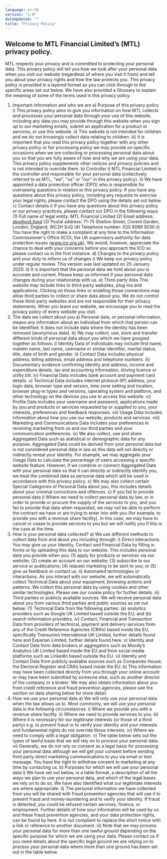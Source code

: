 ```yaml
---
language: en-GB
version: "1.0"
dateUpdated: ""
title: "Privacy Policy"
---
```


## Welcome to MTL Financial Limited’s (MTL) privacy policy.

MTL respects your privacy and is committed to protecting your personal data. This privacy
policy will tell you how we look after your personal data when you visit our website (regardless
of where you visit it from) and tell you about your privacy rights and how the law protects you.
This privacy policy is provided in a layered format so you can click through to the specific areas
set out below. We have also provided a Glossary to explain the meaning of some of the terms
used in this privacy policy.

1. Important information and who we are
  a) Purpose of this privacy policy
    i) This privacy policy aims to give you information on how MTL collects and processes your personal data through your use of this website, including any data you may provide through this website when you sign up to our marketing emails, submit an application for a product or services, or use this website.
    ii) This website is not intended for children and we do not knowingly collect data relating to children.
    iii) It is important that you read this privacy policy together with any other privacy policy or fair processing policy we may provide on specific occasions when we are collecting or processing personal data about you so that you are fully aware of how and why we are using your data. This privacy policy supplements other notices and privacy policies and is not intended to override them.
  b) Controller
    i) MTL Financial Limited is the controller and responsible for your personal data (collectively referred to as MTL, "we", "us" or "our" in this privacy policy).
    ii) We have appointed a data protection officer (DPO) who is responsible for overseeing questions in relation to this privacy policy. If you have any questions about this privacy policy, including any requests to exercise your legal rights, please contact the DPO using the details set out below.
  c) Contact details
    i) If you have any questions about this privacy policy or our privacy practices, please contact our DPO in the following ways:
      (1) Full name of legal entity: MTL Financial Limited
      (2) Email address: dpo@out.fund
      (3) Postal address: 71-75 Shelton Street, Covent Garden, London, England, WC2H 9JQ
      (4) Telephone number: 020 8089 5030
    ii) You have the right to make a complaint at any time to the Information Commissioner's Office (ICO), the UK supervisory authority for data protection issues (www.ico.org.uk). We would, however, appreciate the chance to deal with your concerns before you approach the ICO so please contact us in the first instance.
  d) Changes to the privacy policy and your duty to inform us of changes
    i) We keep our privacy policy under regular review. This version was last updated on 20 January 2020.
    ii) It is important that the personal data we hold about you is accurate and current. Please keep us informed if your personal data changes during your relationship with us.
  e) Third-party links
    This website may include links to third-party websites, plug-ins and applications. Clicking on those links or enabling those connections may allow third parties to collect or share data about you. We do not control these third-party websites and are not responsible for their privacy statements. When you leave our website, we encourage you to read the privacy policy of every website you visit.
2. The data we collect about you
   a) Personal data, or personal information, means any information about an
   individual from which that person can be identified. It does not include data where
   the identity has been removed (anonymous data).
   b) We may collect, use, store and transfer different kinds of personal data about you
   which we have grouped together as follows:
   i) Identity Data of individuals may include first name, maiden name, last
   name, username or similar identifier, marital status, title, date of birth and
   gender.
   ii) Contact Data includes physical address, billing address, email address
   and telephone numbers.
   iii) Documentary evidence confirming identity and address, income and
   expenditure details, tax and accounting information, driving licence or
   utility bill.
   iv) Financial Data includes bank account and payment card details.
   v) Technical Data includes internet protocol (IP) address, your login data,
   browser type and version, time zone setting and location, browser plug-in
   types and versions, operating system and platform, and other technology
   on the devices you use to access this website.
   vi) Profile Data includes your username and password, applications made by
   you and products or services requested by or supplied to you, your
   interests, preferences and feedback responses.
   vii) Usage Data includes information about how you use our website,
   products and services.
   viii) Marketing and Communications Data includes your preferences in
   receiving marketing from us and our third parties and your communication
   preferences.
   ix) We also collect, use and share Aggregated Data such as statistical or
   demographic data for any purpose. Aggregated Data could be derived
   from your personal data but is not considered personal data in law as this
   data will not directly or indirectly reveal your identity. For example, we
   may aggregate your Usage Data to calculate the percentage of users
   accessing a specific website feature. However, if we combine or connect
   Aggregated Data with your personal data so that it can directly or
   indirectly identify you, we treat the combined data as personal data which
   will be used in accordance with this privacy policy.
   x) We may also collect certain Special Categories of Personal Data about
   you, this includes details about your criminal convictions and offences.
   c) If you fail to provide personal data
   i) Where we need to collect personal data by law, or in order to provide or
   procure the supply of the services to you, and you fail to provide that data
   when requested, we may not be able to perform the contract we have or
   are trying to enter into with you (for example, to provide you with a
   revenue share facility). In this case, we may have to cancel or cease to
   provide services to you but we will notify you if this is the case at the time.
3. How is your personal data collected?
   a) We use different methods to collect data from and about you including through:
   i) Direct interactions. You may give us your Identity, Contact and Financial
   Data by filling in forms or by uploading this data to our website. This
   includes personal data you provide when you:
   (1) apply for products or services via our website;
   (2) create an account on our website;
   (3) subscribe to our service or publications;
   (4) request marketing to be sent to you; or
   (5) give us feedback or contact us.
   ii) Automated technologies or interactions. As you interact with our website,
   we will automatically collect Technical Data about your equipment,
   browsing actions and patterns. We collect this personal data by using
   cookies and other similar technologies. Please see our cookie policy for
   further details.
   iii) Third parties or publicly available sources. We will receive personal data
   about you from various third parties and public sources as set out below:
   (1) Technical Data from the following parties:
   (a) analytics providers such as Google UK Limited based
   outside the EU; and
   (b) search information providers.
   iv) Contact, Financial and Transaction Data from providers of technical,
   payment and delivery services from any of the Credit Reference Agencies
   (CRA’s) based inside the EU, specifically Transunion International UK
   Limited, further details found here and Experian Limited, further details
   found here.
   v) Identity and Contact Data from data brokers or aggregators such as
   Moody’s Analytics UK Limited based inside the EU and from social media
   platforms such as LinkedIn based outside the EU.
   vi) Identity and Contact Data from publicly available sources such as
   Companies House, the Electoral Register and CRA’s based inside the
   EU.
   b) This information may have been collected directly from you through your online
   account or may have been submitted by someone else, such as another director
   of the company or a broker. We may also obtain information about you from
   credit reference and fraud prevention agencies, please see the section on data
   sharing below for more detail.
4. How we use your personal data
   a) We will only use your personal data when the law allows us to. Most commonly,
   we will use your personal data in the following circumstances:
   i) Where we provide you with a revenue share facility.
   ii) Where we need to provide services to you.
   iii) Where it is necessary for our legitimate interests (or those of a third party)
   e.g. to prevent fraud or to verify your identity and your interests and
   fundamental rights do not override those interests.
   iv) Where we need to comply with a legal obligation.
   v) The table below sets out the types of lawful basis that we will rely on to
   process your personal data.
   vi) Generally, we do not rely on consent as a legal basis for processing your
   personal data although we will get your consent before sending third party
   direct marketing communications to you via email or text message. You
   have the right to withdraw consent to marketing at any time by contacting
   us.
   b) Purposes for which we will use your personal data
   i) We have set out below, in a table format, a description of all the ways we
   plan to use your personal data, and which of the legal bases we rely on to
   do so. We have also identified what our legitimate interests are where
   appropriate.
   ii) The personal information we have collected from you will be shared with
   fraud prevention agencies that will use it to prevent fraud and
   money-laundering and to verify your identity. If fraud is detected, you
   could be refused certain services, finance, or employment. Further details
   of how your information will be used by us and these fraud prevention
   agencies, and your data protection rights, can be found by here. It is not
   compliant to replace the short notice with a link or reference to another
   document.
   iii) Note that we may process your personal data for more than one lawful
   ground depending on the specific purpose for which we are using your
   data. Please contact us if you need details about the specific legal ground
   we are relying on to process your personal data where more than one
   ground has been set out in the table below.
